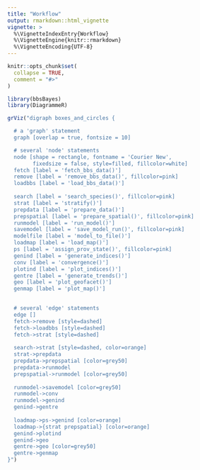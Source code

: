 ```yaml
---
title: "Workflow"
output: rmarkdown::html_vignette
vignette: >
  %\VignetteIndexEntry{Workflow}
  %\VignetteEngine{knitr::rmarkdown}
  %\VignetteEncoding{UTF-8}
---
```


```r
knitr::opts_chunk$set(
  collapse = TRUE,
  comment = "#>"
)
```

```r
library(bbsBayes)
library(DiagrammeR)
```

```r
grViz("digraph boxes_and_circles {

  # a 'graph' statement
  graph [overlap = true, fontsize = 10]

  # several 'node' statements
  node [shape = rectangle, fontname = 'Courier New', 
        fixedsize = false, style=filled, fillcolor=white]
  fetch [label = 'fetch_bbs_data()']
  remove [label = 'remove_bbs_data()', fillcolor=pink]
  loadbbs [label = 'load_bbs_data()']
  
  search [label = 'search_species()', fillcolor=pink]
  strat [label = 'stratify()']
  prepdata [label = 'prepare_data()']
  prepspatial [label = 'prepare_spatial()', fillcolor=pink]
  runmodel [label = 'run_model()']
  savemodel [label = 'save_model_run()', fillcolor=pink]
  modelfile [label = 'model_to_file()']
  loadmap [label = 'load_map()']
  ps [label = 'assign_prov_state()', fillcolor=pink]
  genind [label = 'generate_indices()']
  conv [label = 'convergence()']
  plotind [label = 'plot_indices()']
  gentre [label = 'generate_trends()']
  geo [label = 'plot_geofacet()']
  genmap [label = 'plot_map()']
  

  # several 'edge' statements
  edge []
  fetch->remove [style=dashed]
  fetch->loadbbs [style=dashed]
  fetch->strat [style=dashed]
  
  search->strat [style=dashed, color=orange]
  strat->prepdata
  prepdata->prepspatial [color=grey50]
  prepdata->runmodel
  prepspatial->runmodel [color=grey50]
  
  runmodel->savemodel [color=grey50]
  runmodel->conv
  runmodel->genind
  genind->gentre
  
  loadmap->ps->genind [color=orange]
  loadmap->{strat prepspatial} [color=orange]
  genind->plotind
  genind->geo
  gentre->geo [color=grey50]
  gentre->genmap
}")
```


